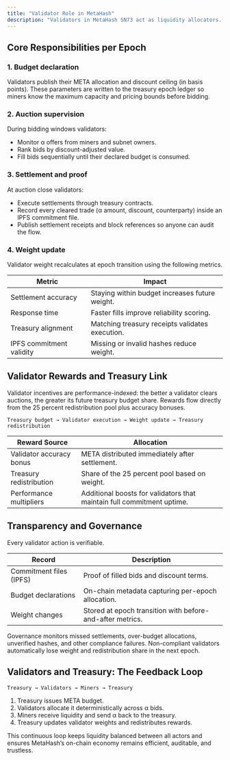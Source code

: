 ```yaml
---
title: "Validator Role in MetaHash"
description: "Validators in MetaHash SN73 act as liquidity allocators. They connect the treasury’s META budget with miners’ α supply, ensuring every 72-minute epoch clears deterministically and settles on-chain without discretionary intervention."
---
```


## Core Responsibilities per Epoch

### 1. Budget declaration
Validators publish their META allocation and discount ceiling (in basis points). These parameters are written to the treasury epoch ledger so miners know the maximum capacity and pricing bounds before bidding.

### 2. Auction supervision
During bidding windows validators:
- Monitor α offers from miners and subnet owners.
- Rank bids by discount-adjusted value.
- Fill bids sequentially until their declared budget is consumed.

### 3. Settlement and proof
At auction close validators:
- Execute settlements through treasury contracts.
- Record every cleared trade (α amount, discount, counterparty) inside an IPFS commitment file.
- Publish settlement receipts and block references so anyone can audit the flow.

### 4. Weight update
Validator weight recalculates at epoch transition using the following metrics.

| Metric | Impact |
|--------|--------|
| Settlement accuracy | Staying within budget increases future weight. |
| Response time | Faster fills improve reliability scoring. |
| Treasury alignment | Matching treasury receipts validates execution. |
| IPFS commitment validity | Missing or invalid hashes reduce weight. |

## Validator Rewards and Treasury Link

Validator incentives are performance-indexed: the better a validator clears auctions, the greater its future treasury budget share. Rewards flow directly from the 25 percent redistribution pool plus accuracy bonuses.

```text
Treasury budget → Validator execution → Weight update → Treasury redistribution
```

| Reward Source | Allocation |
|---------------|-----------|
| Validator accuracy bonus | META distributed immediately after settlement. |
| Treasury redistribution | Share of the 25 percent pool based on weight. |
| Performance multipliers | Additional boosts for validators that maintain full commitment uptime. |

## Transparency and Governance

Every validator action is verifiable.

| Record | Description |
|--------|-------------|
| Commitment files (IPFS) | Proof of filled bids and discount terms. |
| Budget declarations | On-chain metadata capturing per-epoch allocation. |
| Weight changes | Stored at epoch transition with before-and-after metrics. |

Governance monitors missed settlements, over-budget allocations, unverified hashes, and other compliance failures. Non-compliant validators automatically lose weight and redistribution share in the next epoch.

## Validators and Treasury: The Feedback Loop

```text
Treasury → Validators → Miners → Treasury
```

1. Treasury issues META budget.
2. Validators allocate it deterministically across α bids.
3. Miners receive liquidity and send α back to the treasury.
4. Treasury updates validator weights and redistributes rewards.

This continuous loop keeps liquidity balanced between all actors and ensures MetaHash’s on-chain economy remains efficient, auditable, and trustless.
